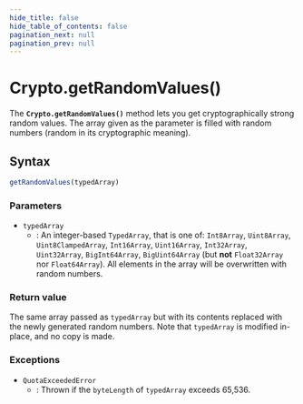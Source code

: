 ```yaml
---
hide_title: false
hide_table_of_contents: false
pagination_next: null
pagination_prev: null
---
```

# Crypto.getRandomValues()

The **`Crypto.getRandomValues()`** method lets you get cryptographically strong random values.
The array given as the parameter is filled with random numbers (random in its cryptographic meaning).

## Syntax

```js
getRandomValues(typedArray)
```

### Parameters

- `typedArray`
  - : An integer-based `TypedArray`, that is one of: `Int8Array`, `Uint8Array`,
    `Uint8ClampedArray`, `Int16Array`, `Uint16Array`,
    `Int32Array`, `Uint32Array`, `BigInt64Array`,
    `BigUint64Array` (but **not** `Float32Array` nor `Float64Array`).
    All elements in the array will be overwritten with random numbers.

### Return value

The same array passed as `typedArray` but with its contents replaced with the newly generated random numbers.
Note that `typedArray` is modified in-place, and no copy is made.

### Exceptions

- `QuotaExceededError`
  - : Thrown if the `byteLength` of `typedArray` exceeds 65,536.
